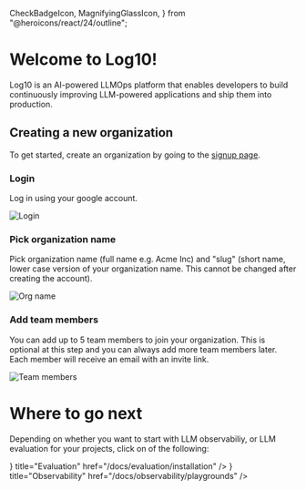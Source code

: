   CheckBadgeIcon,
  MagnifyingGlassIcon,
} from "@heroicons/react/24/outline";

# Welcome to Log10!

Log10 is an AI-powered LLMOps platform that enables developers to build continuously improving LLM-powered applications and ship them into production.

## Creating a new organization

To get started, create an organization by going to the [signup page](/signup).

### Login

Log in using your google account.

![Login](/images/docs/login.png)

### Pick organization name

Pick organization name (full name e.g. Acme Inc) and "slug" (short name, lower case version of your organization name. This cannot be changed after creating the account).

![Org name](/images/docs/org-name.png)

### Add team members

You can add up to 5 team members to join your organization. This is optional at this step and you can always add more team members later.
Each member will receive an email with an invite link.

![Team members](/images/docs/team-members.png)

# Where to go next

Depending on whether you want to start with LLM observabiliy, or LLM evaluation for your projects, click on of the following:

<Cards>
  <Card
    icon={<CheckBadgeIcon />}
    title="Evaluation"
    href="/docs/evaluation/installation"
  />
  <Card
    icon={<MagnifyingGlassIcon />}
    title="Observability"
    href="/docs/observability/playgrounds"
  />
</Cards>
